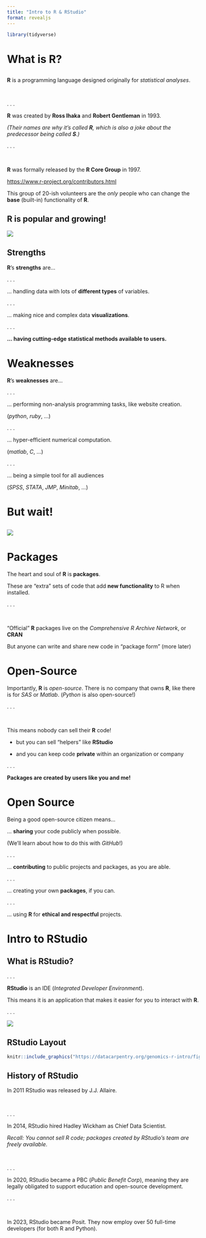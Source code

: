 ```yaml
---
title: "Intro to R & RStudio"
format: revealjs
---
```


```r
library(tidyverse)
```

# What is R?

## 

**R** is a programming language designed originally for *statistical analyses*.

</br>

. . .

**R** was created by **Ross Ihaka** and **Robert Gentleman** in 1993.

*(Their names are why it's called **R**, which is also a joke about the predecessor being called **S**.)*

. . .

</br>

**R** was formally released by the **R Core Group** in 1997.

<https://www.r-project.org/contributors.html>

This group of 20-ish volunteers are the *only* people who can change the **base** (built-in) functionality of **R**. 

## R is popular and growing!

![](../images/TIOBE.png)

## Strengths

**R**'s **strengths** are...

. . .

... handling data with lots of **different types** of variables.

. . .

... making nice and complex data **visualizations**.

. . .

**... having cutting-edge statistical methods available to users.**

# Weaknesses

**R**'s **weaknesses** are...

. . .

... performing non-analysis programming tasks, like website creation.

(*python*, *ruby*, ...)

. . .

... hyper-efficient numerical computation.

(*matlab*, *C*, ...)

. . .

... being a simple tool for all audiences

(*SPSS*, *STATA*, *JMP*, *Minitab*, ...)

# But wait!

## ![](../images/appforthat.jpg)

# Packages

The heart and soul of **R** is **packages**.

These are "extra" sets of code that add **new functionality** to R when installed. 

. . .

</br> 

"Official" **R** packages live on the *Comprehensive R Archive Network*, or **CRAN**

But anyone can write and share new code in "package form" (more later)

# Open-Source

Importantly, **R** is *open-source*. There is no company that owns **R**, like there is for *SAS* or *Matlab*. (*Python* is also open-source!)

. . .

</br>

This means nobody can sell their **R** code!

-   but you can sell "helpers" like **RStudio**

-   and you can keep code **private** within an organization or company

. . .

**Packages are created by users like you and me!**

# Open Source

Being a good open-source citizen means...

... **sharing** your code publicly when possible.

(We'll learn about how to do this with *GitHub*!)

. . .

... **contributing** to public projects and packages, as you are able.

. . .

... creating your own **packages**, if you can.

. . .

... using **R** for **ethical and respectful** projects.

# Intro to RStudio

## What is RStudio?

. . .

**RStudio** is an IDE (*Integrated Developer Environment*).

This means it is an application that makes it easier for you to interact with **R**.

. . .

![](https://d33wubrfki0l68.cloudfront.net/0b4d0569b2ddf6147da90b110fbb2a17653c8b08/f06f3/images/shutterstock/r_vs_rstudio_1.png)

## RStudio Layout

```r
knitr::include_graphics("https://datacarpentry.org/genomics-r-intro/fig/rstudio_session_4pane_layout.png")
```

## History of RStudio

In 2011 RStudio was released by J.J. Allaire.

</br> 

. . .

In 2014, RStudio hired Hadley Wickham as Chief Data Scientist. 

*Recall: You cannot sell R code; packages created by RStudio's team are freely available.*

</br> 

. . .

In 2020, RStudio became a PBC (*Public Benefit Corp*), meaning they are legally obligated to support education and open-source development.

. . .

</br> 

In 2023, RStudio became Posit. They now employ over 50 full-time developers (for both R and Python).


